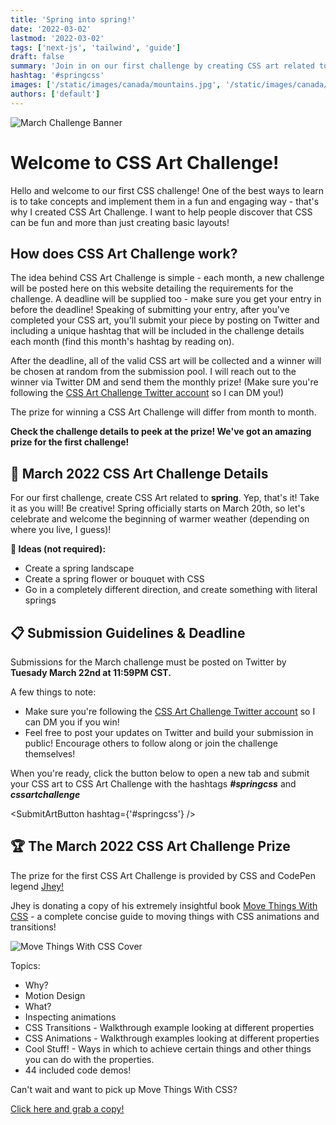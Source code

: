 ```yaml
---
title: 'Spring into spring!'
date: '2022-03-02'
lastmod: '2022-03-02'
tags: ['next-js', 'tailwind', 'guide']
draft: false
summary: 'Join in on our first challenge by creating CSS art related to spring!'
hashtag: '#springcss'
images: ['/static/images/canada/mountains.jpg', '/static/images/canada/toronto.jpg']
authors: ['default']
---
```


![March Challenge Banner](/static/images/css_art_challenge_spring_banner.png)

# Welcome to CSS Art Challenge!

Hello and welcome to our first CSS challenge! One of the best ways to learn is to take concepts and implement them in a fun and engaging way - that's why I created CSS Art Challenge.
I want to help people discover that CSS can be fun and more than just creating basic layouts!

## How does CSS Art Challenge work?

The idea behind CSS Art Challenge is simple - each month, a new challenge will be posted here on this website detailing the requirements for the challenge. A deadline will be supplied too - make sure you get your entry in before the deadline!
Speaking of submitting your entry, after you've completed your CSS art, you'll submit your piece by posting on Twitter and including a unique hashtag that will be included in the challenge details each month (find this month's hashtag by reading on).

After the deadline, all of the valid CSS art will be collected and a winner will be chosen at random from the submission pool. I will reach out to the winner via Twitter DM and send them the monthly prize! (Make sure you're following the [CSS Art Challenge Twitter account](https://twitter.com/css_art) so I can DM you!)

The prize for winning a CSS Art Challenge will differ from month to month.

**Check the challenge details to peek at the prize! We've got an amazing prize for the first challenge!**

## 🎨 March 2022 CSS Art Challenge Details

For our first challenge, create CSS Art related to **spring**. Yep, that's it! Take it as you will! Be creative! Spring officially starts on March 20th, so let's celebrate and welcome the beginning of warmer weather (depending on where you live, I guess)!

**💭 Ideas (not required):**

- Create a spring landscape
- Create a spring flower or bouquet with CSS
- Go in a completely different direction, and create something with literal springs

## 📋 Submission Guidelines & Deadline

Submissions for the March challenge must be posted on Twitter by **Tuesady March 22nd at 11:59PM CST.**

A few things to note:

- Make sure you're following the [CSS Art Challenge Twitter account](https://twitter.com/css_art) so I can DM you if you win!
- Feel free to post your updates on Twitter and build your submission in public! Encourage others to follow along or join the challenge themselves!

When you're ready, click the button below to open a new tab and submit your CSS art to CSS Art Challenge with the hashtags **_#springcss_** and **_cssartchallenge_**

<SubmitArtButton hashtag={'#springcss'} />

## 🏆 The March 2022 CSS Art Challenge Prize

The prize for the first CSS Art Challenge is provided by CSS and CodePen legend [Jhey!](https://twitter.com/jh3yy)

Jhey is donating a copy of his extremely insightful book [Move Things With CSS](https://jh3y.gumroad.com/l/move-things-with-css) - a complete concise guide to moving things with CSS animations and transitions!

![Move Things With CSS Cover](/static/images/movethingswithcss.png)

Topics:

- Why?
- Motion Design
- What?
- Inspecting animations
- CSS Transitions - Walkthrough example looking at different properties
- CSS Animations - Walkthrough examples looking at different properties
- Cool Stuff! - Ways in which to achieve certain things and other things you can do with the properties.
- 44 included code demos!

Can't wait and want to pick up Move Things With CSS?

[Click here and grab a copy!](https://jh3y.gumroad.com/l/move-things-with-css)
